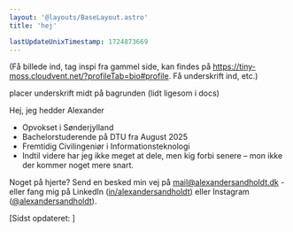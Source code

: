 ```yaml
---
layout: '@layouts/BaseLayout.astro'
title: 'hej'

lastUpdateUnixTimestamp: 1724873669
---
```



(Få billede ind, tag inspi fra gammel side, kan findes på https://tiny-moss.cloudvent.net/?profileTab=bio#profile. Få underskrift ind, etc.)

placer underskrift midt på bagrunden (lidt ligesom i docs)

Hej, jeg hedder Alexander <WavingHandEmoji />

- Opvokset i Sønderjylland
- Bachelorstuderende på DTU fra August 2025
- Fremtidig Civilingeniør i Informationsteknologi
- Indtil videre har jeg ikke meget at dele, men kig forbi senere – mon ikke der kommer noget mere snart.

Noget på hjerte? Send en besked min vej på <span>mail@alexandersandholdt.dk</span> - eller fang mig på LinkedIn (<a href="https://www.linkedin.com/in/alexandersandholdt/" target="_blank">in/alexandersandholdt</a>) eller Instagram (<a href="https://www.instagram.com/alexandersandholdt/" target="_blank">@alexandersandholdt</a>).

[Sidst opdateret: <DataFromUnixTimestamp unixTimestamp={frontmatter.lastUpdateUnixTimestamp}></DataFromUnixTimestamp>]
